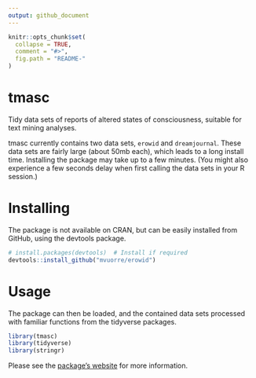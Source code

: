 ```yaml
---
output: github_document
---
```


<!-- README.md is generated from README.Rmd. Please edit that file -->

```r
knitr::opts_chunk$set(
  collapse = TRUE,
  comment = "#>",
  fig.path = "README-"
)
```

# tmasc

Tidy data sets of reports of altered states of consciousness, suitable for text mining analyses. 

tmasc currently contains two data sets, `erowid` and `dreamjournal`. These data sets are fairly large (about 50mb each), which leads to a long install time. Installing the package may take up to a few minutes. (You might also experience a few seconds delay when first calling the data sets in your R session.)

# Installing

The package is not available on CRAN, but can be easily installed from GitHub, using the devtools package.

```r
# install.packages(devtools)  # Install if required
devtools::install_github("mvuorre/erowid")
```

# Usage

The package can then be loaded, and the contained data sets processed with familiar functions from the tidyverse packages.

```r
library(tmasc)
library(tidyverse)
library(stringr)
```

Please see the [package's website](https://mvuorre.github.io/tmasc) for more information.
